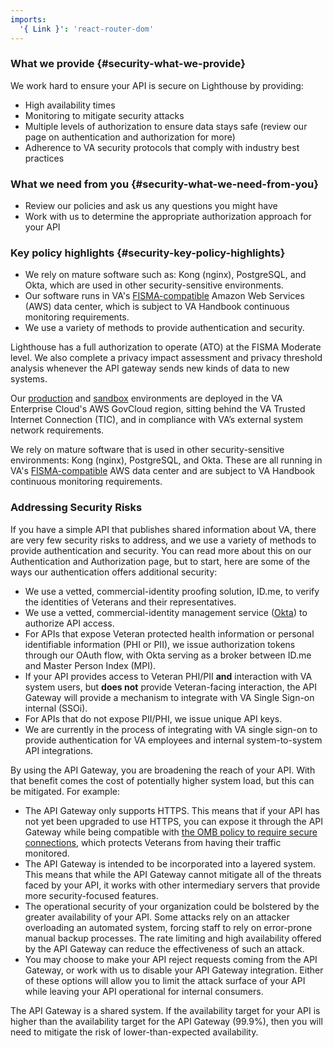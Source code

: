 ```yaml
---
imports:
  '{ Link }': 'react-router-dom'
---
```


<div className="feature" role="region" aria-label="Security Expectations Summary">

### What we provide {#security-what-we-provide}

We work hard to ensure your API is secure on Lighthouse by providing:

- High availability times
- Monitoring to mitigate security attacks
- Multiple levels of authorization to ensure data stays safe (review our page on authentication and authorization for more)
- Adherence to VA security protocols that comply with industry best practices

### What we need from you {#security-what-we-need-from-you}

- Review our policies and ask us any questions you might have
- Work with us to determine the appropriate authorization approach for your API

### Key policy highlights {#security-key-policy-highlights}

- We rely on mature software such as: Kong (nginx), PostgreSQL, and Okta, which are used in other security-sensitive environments.
- Our software runs in VA's [FISMA-compatible](https://www.cisa.gov/federal-information-security-modernization-act) Amazon Web Services (AWS) data center, which is subject to VA Handbook continuous monitoring requirements.
- We use a variety of methods to provide authentication and security.

</div>

Lighthouse has a full authorization to operate (ATO) at the FISMA Moderate level. We also complete a privacy impact assessment and privacy threshold analysis whenever the API gateway sends new kinds of data to new systems.

Our [production](https://api.va.gov) and [sandbox](https://sandbox-api.va.gov) environments are deployed in the VA Enterprise Cloud's AWS GovCloud region, sitting behind the VA Trusted Internet Connection (TIC), and in compliance with VA’s external system network requirements.

We rely on mature software that is used in other security-sensitive environments: Kong (nginx), PostgreSQL, and Okta. These are all running in VA's [FISMA-compatible](https://www.cisa.gov/federal-information-security-modernization-act) AWS data center and are subject to VA Handbook continuous monitoring requirements.

### Addressing Security Risks

If you have a simple API that publishes shared information about VA, there are very few security risks to address, and we use a variety of methods to provide authentication and security. You can read more about this on our <Link to={props.authenticationUrl}>Authentication and Authorization</Link> page, but to start, here are some of the ways our authentication offers additional security:

- We use a vetted, commercial-identity proofing solution, ID.me, to verify the identities of Veterans and their representatives.
- We use a vetted, commercial-identity management service ([Okta](https://www.okta.com/)) to authorize API access.
- For APIs that expose Veteran protected health information or personal identifiable information (PHI or PII), we issue authorization tokens through our OAuth flow, with Okta serving as a broker between ID.me and Master Person Index (MPI).
- If your API provides access to Veteran PHI/PII **and** interaction with VA system users, but **does not** provide Veteran-facing interaction, the API Gateway will provide a mechanism to integrate with VA Single Sign-on internal (SSOi).
- For APIs that do not expose PII/PHI, we issue unique API keys.
- We are currently in the process of integrating with VA single sign-on to provide authentication for VA employees and internal system-to-system API integrations.

By using the API Gateway, you are broadening the reach of your API. With that benefit comes the cost of potentially higher system load, but this can be mitigated. For example:

- The API Gateway only supports HTTPS. This means that if your API has not yet been upgraded to use HTTPS, you can expose it through the API Gateway while being compatible with [the OMB policy to require secure connections](https://www.whitehouse.gov/sites/whitehouse.gov/files/omb/memoranda/2015/m-15-13.pdf), which protects Veterans from having their traffic monitored.
- The API Gateway is intended to be incorporated into a layered system. This means that while the API Gateway cannot mitigate all of the threats faced by your API, it works with other intermediary servers that provide more security-focused features.
- The operational security of your organization could be bolstered by the greater availability of your API. Some attacks rely on an attacker overloading an automated system, forcing staff to rely on error-prone manual backup processes. The rate limiting and high availability offered by the API Gateway can reduce the effectiveness of such an attack.
- You may choose to make your API reject requests coming from the API Gateway, or work with us to disable your API Gateway integration. Either of these options will allow you to limit the attack surface of your API while leaving your API operational for internal consumers.

The API Gateway is a shared system. If the availability target for your API is higher than the availability target for the API Gateway (99.9%), then you will need to mitigate the risk of lower-than-expected availability.
